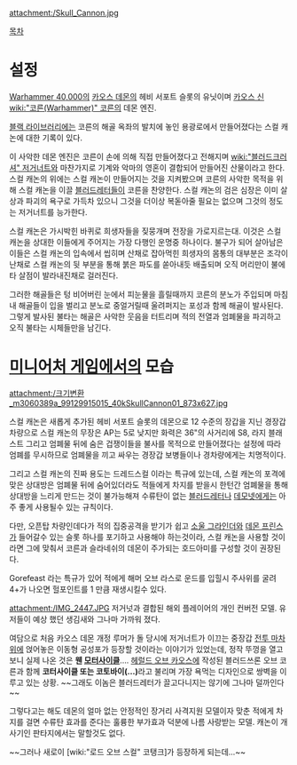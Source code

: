 {{{+1 '''Skull Cannons of Khorne, Hellforged Skull-Hurlers'''}}}
{{{+1 지옥에서 만들어진 해골 투척기, 코른의 스컬 캐논}}}

attachment:/Skull_Cannon.jpg

[[목차]]

= 설정 =
[[Warhammer 40,000]]의 [[카오스 데몬]]의 헤비 서포트 슬롯의 유닛이며 [[카오스 신]] [[wiki:"코른(Warhammer)" 코른]]의 데몬 엔진.

[[블랙 라이브러리]]에는 코른의 해골 옥좌의 발치에 놓인 용광로에서 만들어졌다는 스컬 캐논에 대한 기록이 있다.

이 사악한 데몬 엔진은 코른이 손에 의해 직접 만들어졌다고 전해지며 [[wiki:"블러드크러셔" 저거너트]]와 마찬가지로 기계와 악마의 영혼이 결합되어 만들어진 산물이라고 한다. 스컬 캐논의 위에는 스컬 캐논이 만들어지는 것을 지켜봤으며 코른의 사악한 목적을 위해 스컬 캐논을 이끌 [[블러드레터]]들이 코른을 찬양한다. 스컬 캐논의 검은 심장은 이미 살상과 파괴의 욕구로 가득차 있으니 그것을 더이상 복돋아줄 필요는 없으며 그것의 정도는 저거너트를 능가한다.

스컬 캐논은 가시박힌 바퀴로 희생자들을 짖뭉개며 전장을 가로지르는대. 이것은 스컬 캐논을 상대한 이들에게 주어지는 가장 다행인 운명중 하나이다. 불구가 되어 살아남은 이들은 스컬 캐논의 입속에서 씹히며 산채로 잡아먹힌 희생자의 몸통의 대부분은 조각이 난채로 스컬 캐논의 뒷 부분을 통해 붉은 파도를 쏟아내듯 배출되며 오직 머리만이 불에 타 살점이 발라내진채로 걸러진다.

그러한 해골들은 텅 비어버린 눈에서 피눈물을 흘릴때까지 코른의 분노가 주입되며 마침내 해골들이 입을 벌리고 분노로 중얼거릴때 울려퍼지는 포성과 함께 해골이 발사된다. 그렇게 발사된 불타는 해골은 사악한 웃음을 터트리며 적의 전열과 엄폐물을 파괴하고 오직 불타는 시체들만을 남긴다.

= [[미니어처 게임]]에서의 모습 =
attachment:/크기변환_m3060389a_99129915015_40kSkullCannon01_873x627.jpg

스컬 캐논은 새롭게 추가된 헤비 서포트 슬롯의 데몬으로 12 수준의 장갑을 지닌 경장갑 차량으로 스컬 캐논의 무장은 AP는 5로 낮지만 화력은 36"의 사거리에 S8, 라지 블래스트 그리고 엄폐물 뒤에 숨은 겁쟁이들을 불사를 목적으로 만들어졌다는 설정에 따라 엄폐를 무시하므로 엄폐물을 끼고 싸우는 경장갑 보병들이나 경차량에게는 치명적이다.

그리고 스컬 캐논의 진짜 용도는 드레드스컬 이라는 특규에 있는데, 스컬 캐논의 포격에 맞은 상대방은 엄폐물 뒤에 숨어있더라도 적들에게 차지를 받을시 한턴간 엄폐물을 통해 상대방을 느리게 만드는 것이 불가능해져 수류탄이 없는 [[블러드레터]]나 [[데모넷]]에게는 아주 좋게 사용될수 있는 규칙이다.

다만, 오픈탑 차량인데다가 적의 집중공격을 받기가 쉽고 [[소울 그라인더]]와 [[데몬 프린스]]가 들어갈수 있는 슬롯 하나를 포기하고 사용해야 하는것이라, 스컬 캐논을 사용할 것이라면 그에 맞춰서 코른과 슬라네쉬의 데몬이 주가되는 호드아미를 구성할 것이 권장된다.

Gorefeast 라는 특규가 있어 적에게 해머 오브 라스로 운드를 입힐시 주사위를 굴려 4+가 나오면 헐포인트를 1 만큼 재생시킬수 있다.

attachment:/IMG_2447.JPG
저거넛과 결합된 해외 플레이어의 개인 컨버전 모델. 유저들이 예상 했던 생김새와 그나마 가까워 졌다.

여담으로 처음 카오스 데몬 개정 루머가 돌 당시에 저거너트가 이끄는 중장갑 [[전투 마차]]위에 얹어놓은 이동형 공성포가 등장할 것이라는 이야기가 있었는데, 정작 뚜껑을 열고 보니 실제 나온 것은 '''웬 [[모터사이클]]'''…. [[헤럴드 오브 카오스]]에 작성된 블러드쓰론 오브 코른과 함께 '''코터사이클 또는 코토바이(…)'''라고 불리며 가장 욕먹는 디자인으로 쌍벽을 이루고 있는 상황. ~~그래도 이놈은 블러드레터가 끌고다니지는 않기에 그나마 덜까인다~~

그렇다고는 해도 데몬의 얼마 없는 안정적인 장거리 사격지원 모델이자 맞춘 적에게 차지를 걸면 수류탄 효과를 준다는 훌륭한 부가효과 덕분에 나름 사랑받는 모델. 캐논이 개사기인 판타지에서는 말할것도 없다.

~~그러나 새로이 [wiki:"로드 오브 스컬" 코탱크]가 등장하게 되는데...~~
